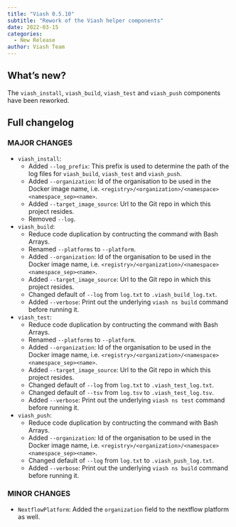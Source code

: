 ```yaml
---
title: "Viash 0.5.10"
subtitle: "Rework of the Viash helper components"
date: 2022-03-15
categories:
  - New Release
author: Viash Team
---
```


## What's new?

The `viash_install`, `viash_build`, `viash_test` and `viash_push` components have been reworked.

## Full changelog

### MAJOR CHANGES

* `viash_install`:
  - Added `--log_prefix`: This prefix is used to determine the path of the log files for `viash_build`, `viash_test` and `viash_push`.
  - Added `--organization`: Id of the organisation to be used in the Docker image name, i.e. `<registry>/<organization>/<namespace><namespace_sep><name>`.
  - Added `--target_image_source`: Url to the Git repo in which this project resides.
  - Removed `--log`.

* `viash_build`:
  - Reduce code duplication by contructing the command with Bash Arrays.
  - Renamed `--platforms` to `--platform`.
  - Added `--organization`: Id of the organisation to be used in the Docker image name, i.e. `<registry>/<organization>/<namespace><namespace_sep><name>`.
  - Added `--target_image_source`: Url to the Git repo in which this project resides.
  - Changed default of `--log` from `log.txt` to `.viash_build_log.txt`.
  - Added `--verbose`: Print out the underlying `viash ns build` command before running it.

* `viash_test`:
  - Reduce code duplication by contructing the command with Bash Arrays.
  - Renamed `--platforms` to `--platform`.
  - Added `--organization`: Id of the organisation to be used in the Docker image name, i.e. `<registry>/<organization>/<namespace><namespace_sep><name>`.
  - Added `--target_image_source`: Url to the Git repo in which this project resides.
  - Changed default of `--log` from `log.txt` to `.viash_test_log.txt`.
  - Changed default of `--tsv` from `log.tsv` to `.viash_test_log.tsv`.
  - Added `--verbose`: Print out the underlying `viash ns test` command before running it.

* `viash_push`:
  - Reduce code duplication by contructing the command with Bash Arrays.
  - Added `--organization`: Id of the organisation to be used in the Docker image name, i.e. `<registry>/<organization>/<namespace><namespace_sep><name>`.
  - Changed default of `--log` from `log.txt` to `.viash_push_log.txt`.
  - Added `--verbose`: Print out the underlying `viash ns build` command before running it.

### MINOR CHANGES

* `NextflowPlatform`: Added the `organization` field to the nextflow platform as well.

